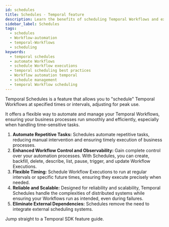 ```yaml
---
id: schedules
title: Schedules - Temporal feature
description: Learn the benefits of scheduling Temporal Workflows and explore best practices to ensure timely and efficient execution of your business processes.
sidebar_label: Schedules
tags:
  - schedules
  - Workflow-automation
  - temporal-Workflows
  - scheduling
keywords:
  - temporal schedules
  - automate Workflows
  - schedule Workflow executions
  - temporal scheduling best practices
  - Workflow automation temporal
  - schedule management
  - temporal Workflow scheduling
---
```



Temporal Schedules is a feature that allows you to "schedule" Temporal Workflows at specified times or intervals, adjusting for peak use.

It offers a flexible way to automate and manage your Temporal Workflows, ensuring your business processes run smoothly and efficiently, especially when handling time-sensitive tasks.

1. **Automate Repetitive Tasks:** 
   Schedules automate repetitive tasks, reducing manual intervention and ensuring timely execution of business processes.
2. **Enhanced Workflow Control and Observability:** 
   Gain complete control over your automation processes. With Schedules, you can create, backfill, delete, describe, list, pause, trigger, and update Workflow Executions.
3. **Flexible Timing:** 
   Schedule Workflow Executions to run at regular intervals or specific future times, ensuring they execute precisely when needed.
4. **Reliable and Scalable:** 
   Designed for reliability and scalability, Temporal Schedules handle the complexities of distributed systems while ensuring your Workflows run as intended, even during failures.
5. **Eliminate External Dependencies:** 
   Schedules remove the need to integrate external scheduling systems.

Jump straight to a Temporal SDK feature guide.

<RelatedReadContainer>
    <RelatedReadItem path="/develop/go/schedules" text="Schedules using the Go SDK" archetype="feature-guide" />
    <RelatedReadItem path="/develop/java/schedules" text="Schedules using the Java SDK" archetype="feature-guide" />
    <RelatedReadItem path="/develop/php/schedules" text="Schedules using the PHP SDK" archetype="feature-guide" />
    <RelatedReadItem path="/develop/python/schedules" text="Schedules using the Python SDK" archetype="feature-guide" />
    <RelatedReadItem path="/develop/typescript/schedules" text="Schedules using the TypeScript SDK" archetype="feature-guide" />
    <RelatedReadItem path="/develop/dotnet/schedules" text="Schedules using the .NET SDK" archetype="feature-guide" />
</RelatedReadContainer>
